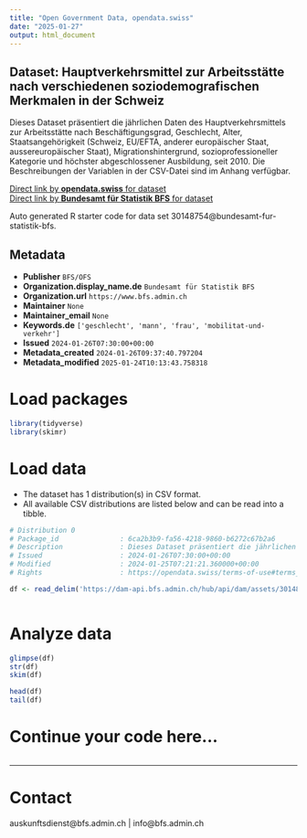 ```yaml
---
title: "Open Government Data, opendata.swiss"
date: "2025-01-27"
output: html_document
---
```


## Dataset: Hauptverkehrsmittel zur Arbeitsstätte nach verschiedenen soziodemografischen Merkmalen in der Schweiz

Dieses Dataset präsentiert die jährlichen Daten des Hauptverkehrsmittels zur Arbeitsstätte nach Beschäftigungsgrad, Geschlecht, Alter, Staatsangehörigkeit (Schweiz, EU/EFTA, anderer europäischer Staat, aussereuropäischer Staat), Migrationshintergrund, sozioprofessioneller Kategorie und höchster abgeschlossener Ausbildung, seit 2010. Die Beschreibungen der Variablen in der CSV-Datei sind im Anhang verfügbar.

[Direct link by **opendata.swiss** for dataset](https://opendata.swiss/de/dataset/hauptverkehrsmittel-zur-arbeitsstatte-nach-verschiedenen-soziodemografischen-merkmalen-in-der-s)<br>
[Direct link by **Bundesamt für Statistik BFS** for dataset](https://www.bfs.admin.ch/asset/de/ts-x-40.02.11.04.02)

Auto generated R starter code for data set 30148754@bundesamt-fur-statistik-bfs.

## Metadata

- **Publisher** `BFS/OFS`
- **Organization.display_name.de** `Bundesamt für Statistik BFS`
- **Organization.url** `https://www.bfs.admin.ch`
- **Maintainer** `None`
- **Maintainer_email** `None`
- **Keywords.de** `['geschlecht', 'mann', 'frau', 'mobilitat-und-verkehr']`
- **Issued** `2024-01-26T07:30:00+00:00`
- **Metadata_created** `2024-01-26T09:37:40.797204`
- **Metadata_modified** `2025-01-24T10:13:43.758318`


# Load packages

```r

library(tidyverse)
library(skimr)

```

# Load data

-   The dataset has 1 distribution(s) in CSV format.
-   All available CSV distributions are listed below and can be read into a tibble.

```r

# Distribution 0
# Package_id               : 6ca2b3b9-fa56-4218-9860-b6272c67b2a6
# Description              : Dieses Dataset präsentiert die jährlichen Daten des Hauptverkehrsmittels zur Arbeitsstätte nach Beschäftigungsgrad, Geschlecht, Alter, Staatsangehörigkeit (Schweiz, EU/EFTA, anderer europäischer Staat, aussereuropäischer Staat), Migrationshintergrund, sozioprofessioneller Kategorie und höchster abgeschlossener Ausbildung, seit 2010. Die Beschreibungen der Variablen in der CSV-Datei sind im Anhang verfügbar.
# Issued                   : 2024-01-26T07:30:00+00:00
# Modified                 : 2024-01-25T07:21:21.360000+00:00
# Rights                   : https://opendata.swiss/terms-of-use#terms_by_ask

df <- read_delim('https://dam-api.bfs.admin.ch/hub/api/dam/assets/30148756/master')



```

# Analyze data

```r

glimpse(df)
str(df)
skim(df)

head(df)
tail(df)

```

# Continue your code here...

```r

```

------------------------------------------------------------------------

# Contact

auskunftsdienst@bfs.admin.ch | info@bfs.admin.ch
